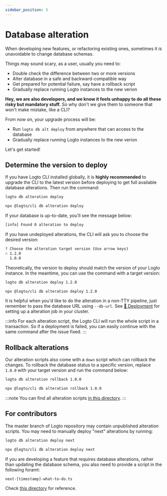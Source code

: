 ```yaml
---
sidebar_position: 3
---
```



<head>
  <link rel="canonical" href="https://docs.logto.io/logto-oss/using-cli/database-alteration/" />
</head>

# Database alteration

When developing new features, or refactoring existing ones, sometimes it is unavoidable to change database schemas.

Things may sound scary, as a user, usually you need to:

- Double check the difference between two or more versions
- Alter database in a safe and backward-compatible way
- Get prepared for potential failure, say have a rollback script
- Gradually replace running Logto instances to the new verion

**Hey, we are also developers, and we know it feels unhappy to do all these risky but mandatory stuff.** So why don't we give them to someone that won't make mistake, like a CLI?

From now on, your upgrade process will be:

- Run `logto db alt deploy` from anywhere that can access to the database
- Gradually replace running Logto instances to the new verion

Let's get started!

## Determine the version to deploy

If you have Logto CLI installed globally, it is **highly recommended** to upgrade the CLI to the latest version before deploying to get full available database alterations. Then run the command:

<Tabs groupId="cmd">

  <TabItem value="cli" label="CLI">

```bash
logto db alteration deploy
```

  </TabItem>
  <TabItem value="npx" label="npx">

```bash
npx @logto/cli db alteration deploy
```

  </TabItem>

</Tabs>

If your database is up-to-date, you'll see the message below:

```bash
[info] Found 0 alteration to deploy
```

If you have undeployed alterations, the CLI will ask you to choose the desired version:

```bash
? Choose the alteration target version (Use arrow keys)
> 1.2.0
  1.0.0
```

Theoretically, the version to deploy should match the version of your Logto instance. In the meantime, you can use the command with a target version:

<Tabs groupId="cmd">

  <TabItem value="cli" label="CLI">

```bash
logto db alteration deploy 1.2.0
```

  </TabItem>
  <TabItem value="npx" label="npx">

```bash
npx @logto/cli db alteration deploy 1.2.0
```

  </TabItem>

</Tabs>

It is helpful when you'd like to do the alteration in a non-TTY pipeline, just remember to pass the database URL using `--db-url`. See [🚀 Deployment](/docs/recipes/deployment) for setting up a alteration job in your cluster.

:::info
For each alteration script, the Logto CLI will run the whole script in a transaction. So if a deployment is failed, you can easily continue with the same command after the issue fixed.
:::

## Rollback alterations

Our alteration scripts also come with a `down` script which can rollback the changes. To rollback the database status to a specific version, replace `1.0.0` with your target version and run the command below:

<Tabs groupId="cmd">

  <TabItem value="cli" label="CLI">

```bash
logto db alteration rollback 1.0.0
```

  </TabItem>
  <TabItem value="npx" label="npx">

```bash
npx @logto/cli db alteration rollback 1.0.0
```

  </TabItem>

</Tabs>

:::note
You can find all alteration scripts [in this directory](https://github.com/logto-io/logto/tree/master/packages/schemas/alterations).
:::

## For contributors

The master branch of Logto repository may contain unpublished alteration scripts. You may need to manually deploy "next" alterations by running:

<Tabs groupId="cmd">

  <TabItem value="cli" label="CLI">

```bash
logto db alteration deploy next
```

  </TabItem>
  <TabItem value="npx" label="npx">

```bash
npx @logto/cli db alteration deploy next
```

  </TabItem>

</Tabs>

If you are developing a feature that requires database alterations, rather than updating the database schema, you also need to provide a script in the following foramt:

```bash
next-[timestamp]-what-to-do.ts
```

Check [this directory](https://github.com/logto-io/logto/tree/master/packages/schemas/alterations) for reference.
